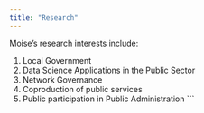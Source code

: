 ---
title: "Research"
---

Moise's research interests include:

1.  Local Government
2.  Data Science Applications in the Public Sector
3.  Network Governance
4.  Coproduction of public services
5.  Public participation in Public Administration \`\`\`

